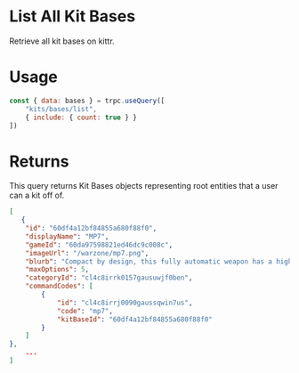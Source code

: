 # List All Kit Bases

Retrieve all kit bases on kittr.

# Usage

```js
const { data: bases } = trpc.useQuery([
	"kits/bases/list",
	{ include: { count: true } }
])
```

# Returns

This query returns Kit Bases objects representing root entities that a user can a kit off of.

```json
[
   {
    "id": "60df4a12bf84855a680f88f0",
    "displayName": "MP7",
    "gameId": "60da97598821ed46dc9c008c",
    "imageUrl": "/warzone/mp7.png",
    "blurb": "Compact by design, this fully automatic weapon has a high rate of fire and low recoil.",
    "maxOptions": 5,
    "categoryId": "cl4c8irrk0157gausuwjf0ben",
    "commandCodes": [
        {
            "id": "cl4c8irrj0090gaussqwin7us",
            "code": "mp7",
            "kitBaseId": "60df4a12bf84855a680f88f0"
        }
    ]
},
    ...
]
```
